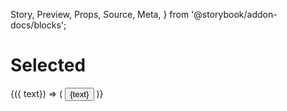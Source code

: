   Story,
  Preview,
  Props,
  Source,
  Meta,
} from '@storybook/addon-docs/blocks';

<Meta
  title="Addons/Controls/mdx"
  component={Button}
/>

# Selected

<Story id="." />

<Source id="." />

<Props of="." />


<Preview>
  <Story name="hello story" properties={{
    text: { type: 'text', label: 'Text', defaultValue: 'Hello' },
  }}>
    {({ text}) => (
      <Button>{text}</Button>
    )}  
  </Story>
</Preview>

